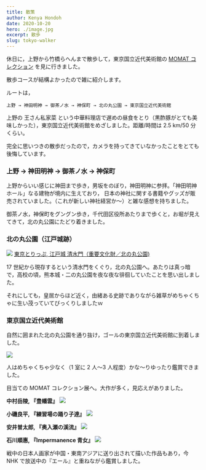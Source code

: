 ```yaml
---
title: 散策
author: Kenya Hondoh
date: 2020-10-20
hero: ./image.jpg
excerpt: 散歩
slug: tokyo-walker
---
```


休日に，上野から竹橋らへんまで散歩して，東京国立近代美術館の [MOMAT コレクション](https://www.momat.go.jp/am/exhibition/permanent20201103/#section1-1) を見に行きました。

散歩コースが結構よかったので雑に紹介します。

ルートは，

`上野 → 神田明神 → 御茶ノ水 → 神保町 → 北の丸公園 → 東京国立近代美術館`

上野の 王さん私家菜 という中華料理店で遅めの昼食をとり（黒酢豚がとても美味しかった），東京国立近代美術館をめざしました。距離/時間は 2.5 km/50 分 くらい。

完全に思いつきの散歩だったので，カメラを持ってきていなかったことをとても後悔しています。

### 上野 → 神田明神 → 御茶ノ水 → 神保町

上野からいい感じに神田まで歩き，男坂をのぼり，神田明神に参拝。「神田明神ホール」なる建物が境内に生えており，
日本の神社に関する書籍やグッズが販売されていました。（これが新しい神社経営か〜）と雑な感想を持ちました。

御茶ノ水，神保町をグングン歩き，千代田区役所あたりまで歩くと，お堀が見えてきて，北の丸公園にたどり着きました。

### 北の丸公園（江戸城跡）

![](https://lh3.googleusercontent.com/Ewu3LtlOF00aC2AXmrQ1fzunQMeYoHaguNbpVSdGShKmjJd144JzfLX9mP2yf6gssIhR5VoaZtpc-20odXJqUuhvVC35D9cPF2AaGXbBnih7DNORsFPXjk0WA-Bm_Qpt85mWjkO5hiE)
[東京とりっぷ, 江戸城 清水門（重要文化財／北の丸公園)](https://tokyo-trip.org/spot/visiting/tk0357/)

17 世紀から現存するという清水門をくぐり，北の丸公園へ。あたりは真っ暗で，高校の頃，熊本城・二の丸公園を夜な夜な徘徊していたことを思い出しました。

それにしても，皇居からほど近く，由緒ある史跡でありながら雑草がめちゃくちゃに生い茂っていてびっくりしましたｗ

### 東京国立近代美術館

自然に囲まれた北の丸公園を通り抜け，ゴールの東京国立近代美術館に到着しました。

![](https://lh3.googleusercontent.com/svVzoby2yMbyu6uzGG8MUMfa6FX2V6lZmegd-rNY5xEbMUsetO6AYVeDJaTf7HnvQhOW9M67ylepKUapzqv_zAasQmLZ59RVvROkhe8ZQd1h3OE7kXRUHTt_IlGJI4mzox_AZ9l6u1g)

人はめちゃくちゃ少なく（1 室に 2 人〜3 人程度）かな〜りゆったり鑑賞できました。

目当ての MOMAT コレクション展へ。大作が多く，見応えがありました。

**中村岳陵, 『豊幡雲』**
![](https://lh3.googleusercontent.com/DMKAs5CLpsT_u5UFp9Zn5mlsiYABRd-aQkari6Zm2d0AEvBTbAfmW4jLmQKqZ5tbbOhCsczgVL6OJdtopT2VXYiZuO2FV1B8XDVhRQM0RhPnW5JvR4JxzGEZiE6NCjfT2rOSh_AxGl8)

**小磯良平, 『練習場の踊り子達』**
![](https://lh3.googleusercontent.com/XFbInm5oyLXhi-0PXpICRnunrQBi7mkPTuMiLaHsXuBS5bS6l8NpR1OawLmapjTM6tMKnXieZhXF_7JWmnflk8NO6t4mURvhFBP4PPOT0uKe1X508wQRiDHfkH0w88WilJyIYOYNcJ8)

**安井曽太郎, 『奥入瀬の溪流』**
![](https://lh3.googleusercontent.com/UaWyrA0nDESyVwO22J5iq-IrSYMn2TFEdMBTfjkheIFhTRU1rNjnQAnHlU9rMcMbAjJ-rG2Bvh1B_wKEqkGbc6QJ6lYxktZjI8kn1VeyTVmCa1DCxC2wyQOAqQqGuEDLNPGuoBnuUDM)

**石川順惠, 『Impermanence 青女』**
![](https://lh3.googleusercontent.com/0kH8AFjsdRsl3oH3ya9wBRDE-xipJT0J0ir-daSLed0O6MBJUIIDlbx92CLqNB7rmSm7-oroxjnhQyJYDriiq_3j4ayBn5Cqx6Kl9ou4l_a1oAosWAkGpXxA00wP-a62vfwmbG7AdY8)

戦中の日本人画家が中国・東南アジアに送り出されて描いた作品もあり，今 NHK で放送中の『エール』と重ねながら鑑賞しました。
